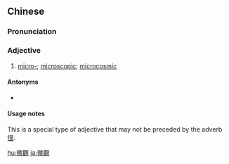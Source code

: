{{also|微观}}
==Chinese==
{{zh-forms|s=微观}}

===Pronunciation===
{{zh-pron
|m=微guān
|c=mei4 gun1
|mn=qz,xm,zz:bî-koan
|cat=a
}}

===Adjective===
{{zh-adj}}

# [[micro-]]; [[microscopic]]; [[microcosmic]]

====Antonyms====
* {{zh-l|宏觀}}

====Usage notes====
This is a special type of adjective that may not be preceded by the adverb [[很]].

{{zh-cat|Advanced}}

[[hu:微觀]]
[[ja:微觀]]